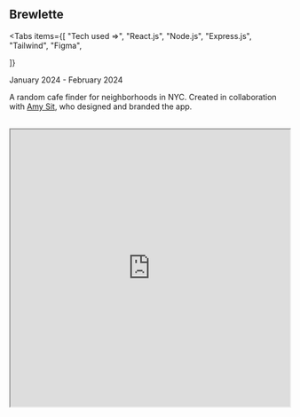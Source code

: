 
## Brewlette

<Tabs
  items={[
    "Tech used =>",
    "React.js",
    "Node.js",
    "Express.js",
    "Tailwind",
    "Figma",

]}

> </Tabs>

<Callout type="info" emoji="🗽">
  January 2024 - February 2024
</Callout>

A random cafe finder for neighborhoods in NYC. Created in collaboration with [Amy Sit](https://www.amy-sit.com/), who designed and branded the app.

<Cards>
  <Card icon="💻" title=" Github" href="https://github.com/jtkabenni/brewlette" />
  <Card icon = "🔗" title=" Site" href="https://brewlette.onrender.com/" />
  <Card icon = "🎨" title=" Design files" href="https://www.figma.com/file/8aOhK7mzboTZQ2sZXDr631/Brewlette?type=design&node-id=24-936&mode=design&t=mSpArTpKQvlkryOi-0" />

</Cards>
&thinsp;
<iframe
  src="https://brewlette.onrender.com/"
  width="100%"
  height="500px"
  title="Parktrippers"
/>
